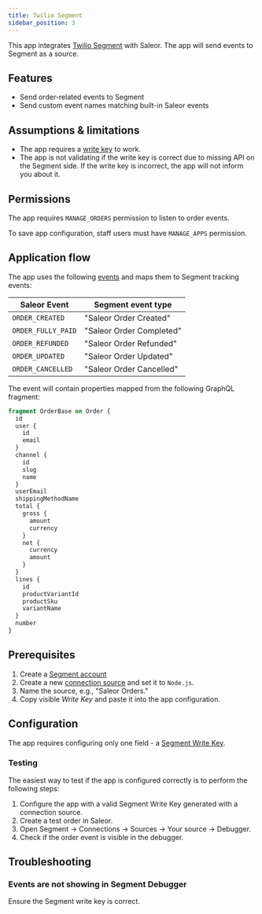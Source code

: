 ```yaml
---
title: Twilio Segment
sidebar_position: 3
---
```



<AppMetadata
  minSaleorVersion="3.14"
  githubUrl="https://github.com/saleor/example-app-segment"
/>

This app integrates [Twilio Segment](https://segment.com/) with Saleor. The app will send events to Segment as a source.

## Features

- Send order-related events to Segment
- Send custom event names matching built-in Saleor events

## Assumptions & limitations

- The app requires a [write key](https://segment.com/docs/connections/find-writekey/) to work.
- The app is not validating if the write key is correct due to missing API on the Segment side. If the write key is incorrect, the app will not inform you about it.

## Permissions

The app requires `MANAGE_ORDERS` permission to listen to order events.

To save app configuration, staff users must have `MANAGE_APPS` permission.

## Application flow

The app uses the following [events](../../../api-reference/webhooks/enums/webhook-event-type-async-enum#values) and maps them to Segment tracking events:

| Saleor Event       | Segment event type       |
| ------------------ | ------------------------ |
| `ORDER_CREATED`    | "Saleor Order Created"   |
| `ORDER_FULLY_PAID` | "Saleor Order Completed" |
| `ORDER_REFUNDED`   | "Saleor Order Refunded"  |
| `ORDER_UPDATED`    | "Saleor Order Updated"   |
| `ORDER_CANCELLED`  | "Saleor Order Cancelled" |

The event will contain properties mapped from the following GraphQL fragment:

```graphql
fragment OrderBase on Order {
  id
  user {
    id
    email
  }
  channel {
    id
    slug
    name
  }
  userEmail
  shippingMethodName
  total {
    gross {
      amount
      currency
    }
    net {
      currency
      amount
    }
  }
  lines {
    id
    productVariantId
    productSku
    variantName
  }
  number
}
```

## Prerequisites

1. Create a [Segment account](https://app.segment.com)
2. Create a new [connection source](https://segment.com/docs/connections/sources/) and set it to `Node.js`.
3. Name the source, e.g., "Saleor Orders."
4. Copy visible _Write Key_ and paste it into the app configuration.

## Configuration

The app requires configuring only one field - a [Segment Write Key](https://segment.com/docs/connections/find-writekey/).

### Testing

The easiest way to test if the app is configured correctly is to perform the following steps:

1. Configure the app with a valid Segment Write Key generated with a connection source.
2. Create a test order in Saleor.
3. Open Segment -> Connections -> Sources -> Your source -> Debugger.
4. Check if the order event is visible in the debugger.

## Troubleshooting

### Events are not showing in Segment Debugger

Ensure the Segment write key is correct.
